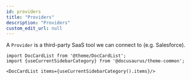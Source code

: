 ```yaml
---
id: providers
title: "Providers"
description: "Providers"
custom_edit_url: null
---
```




A `Provider` is a third-party SaaS tool we can connect to (e.g. Salesforce).



```mdx-code-block
import DocCardList from '@theme/DocCardList';
import {useCurrentSidebarCategory} from '@docusaurus/theme-common';

<DocCardList items={useCurrentSidebarCategory().items}/>
```
      